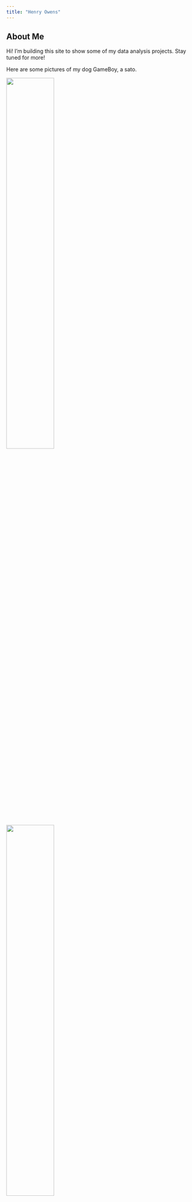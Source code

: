 ```yaml
---
title: "Henry Owens"
---
```


## About Me {#about}

Hi! I'm building this site to show some of my data analysis projects. Stay tuned for more!

Here are some pictures of my dog GameBoy, a sato.  

::: {layout-ncol=2}

![](images/gb1.jpg){width=50%}

![](images/gb2.jpg){width=50%}

![](images/gb3.jpg){width=50%}

![](images/gb4.jpg){width=50%}

![](images/gb5.jpg){width=50%}

GameBoy!
:::

## Projects {#projects}

Check out my coding [projects](ttprojects.qmd)!


## Contact {#contact}

Reach me at [henry.b.owens@gmail.com](mailto:henry.b.owens@gmail.com).

Connect:  
[LinkedIn](https://www.linkedin.com/in/henry-owens-77980755/) | 
[GitHub](https://github.com/hankowens)

---

© 2025 Henry Owens